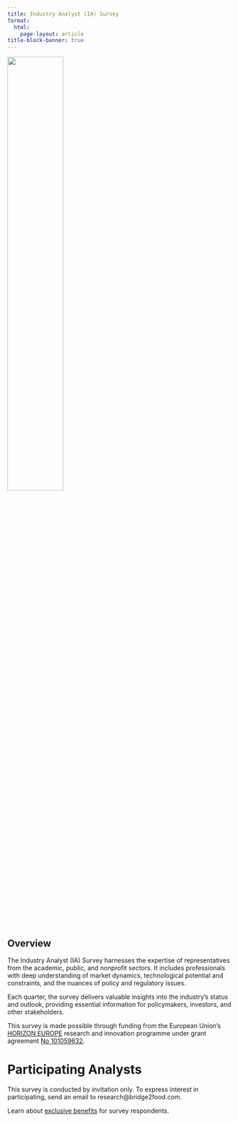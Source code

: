 ```yaml
---
title: Industry Analyst (IA) Survey
format: 
  html:
    page-layout: article
title-block-banner: true
---
```


:::{.column-body}
![](/assets/images/logos/EN_Co-fundedbytheEU_RGB_POS.png){width=50% fig-align="center"}
:::

::: {.hidden}
# Overview 
:::

The Industry Analyst (IA) Survey harnesses the expertise of representatives from the academic, public, and nonprofit sectors. It includes professionals with deep understanding of market dynamics, technological potential and constraints, and the nuances of policy and regulatory issues.

Each quarter, the survey delivers valuable insights into the industry’s status and outlook, providing essential information for policymakers, investors, and other stakeholders.

This survey is made possible through funding from the European Union's [HORIZON EUROPE](https://research-and-innovation.ec.europa.eu/funding/funding-opportunities/funding-programmes-and-open-calls/horizon-europe_en) research and innovation programme under grant agreement [No 101059632](https://ec.europa.eu/info/funding-tenders/opportunities/portal/screen/opportunities/projects-details/43108390/101059632/HORIZON).

# Participating Analysts

This survey is conducted by invitation only. To express interest in participating, send an email to research@bridge2food.com.

Learn about [exclusive benefits](/surveys/#participating-companies) for survey respondents.

